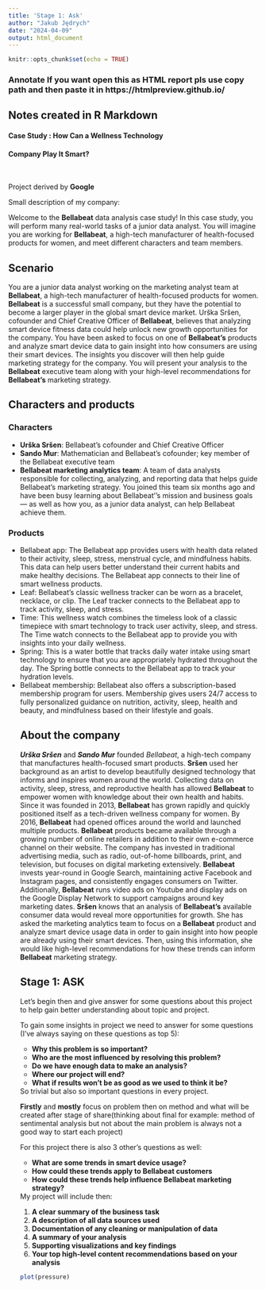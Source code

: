 ```yaml
---
title: 'Stage 1: Ask'
author: "Jakub Jędrych"
date: "2024-04-09"
output: html_document
---
```


```r
knitr::opts_chunk$set(echo = TRUE)
```
### Annotate If  you want open this as HTML report pls use copy path and then paste it in https://htmlpreview.github.io/



## Notes created in R Markdown


#### Case Study : How Can a Wellness Technology
#### Company Play It Smart?
<br>
<p>Project derived by **Google**</p>
Small description of my company:
<p>Welcome to the **Bellabeat** data analysis case study! In this case study, you will perform many real-world tasks of a junior data
analyst. You will imagine you are working for **Bellabeat**, a high-tech manufacturer of health-focused products for women, and
meet different characters and team members.</p>


## Scenario
You are a junior data analyst working on the marketing analyst team at **Bellabeat**, a high-tech manufacturer of health-focused
products for women. **Bellabeat** is a successful small company, but they have the potential to become a larger player in the
global smart device market. Urška Sršen, cofounder and Chief Creative Officer of **Bellabeat**, believes that analyzing smart
device fitness data could help unlock new growth opportunities for the company. You have been asked to focus on one of
**Bellabeat’s** products and analyze smart device data to gain insight into how consumers are using their smart devices. The
insights you discover will then help guide marketing strategy for the company. You will present your analysis to the **Bellabeat**
executive team along with your high-level recommendations for **Bellabeat’s** marketing strategy.


## Characters and products
<h3>Characters</h3>
<ul>
<li> **Urška Sršen**: Bellabeat’s cofounder and Chief Creative Officer</li>
<li> **Sando Mur**: Mathematician and Bellabeat’s cofounder; key member of the Bellabeat executive team</li>

<li> **Bellabeat marketing analytics team**: A team of data analysts responsible for collecting, analyzing, and reporting
data that helps guide Bellabeat’s marketing strategy. You joined this team six months ago and have been busy
learning about Bellabeat’’s mission and business goals — as well as how you, as a junior data analyst, can help
Bellabeat achieve them.</li>
</ul>
<h3> Products </h3>
<ul>
<li> Bellabeat app: The Bellabeat app provides users with health data related to their activity, sleep, stress,
menstrual cycle, and mindfulness habits. This data can help users better understand their current habits and
make healthy decisions. The Bellabeat app connects to their line of smart wellness products.</li>
<li> Leaf: Bellabeat’s classic wellness tracker can be worn as a bracelet, necklace, or clip. The Leaf tracker connects
to the Bellabeat app to track activity, sleep, and stress.</li>
<li>Time: This wellness watch combines the timeless look of a classic timepiece with smart technology to track user
activity, sleep, and stress. The Time watch connects to the Bellabeat app to provide you with insights into your
daily wellness.</li>
<li>Spring: This is a water bottle that tracks daily water intake using smart technology to ensure that you are
appropriately hydrated throughout the day. The Spring bottle connects to the Bellabeat app to track your
hydration levels.</li>
<li> Bellabeat membership: Bellabeat also offers a subscription-based membership program for users.
Membership gives users 24/7 access to fully personalized guidance on nutrition, activity, sleep, health and
beauty, and mindfulness based on their lifestyle and goals.</li>

## About the company

***Urška Sršen*** and ***Sando Mur*** founded *Bellabeat*, a high-tech company that manufactures health-focused smart products.
**Sršen** used her background as an artist to develop beautifully designed technology that informs and inspires women around
the world. Collecting data on activity, sleep, stress, and reproductive health has allowed **Bellabeat** to empower women with
knowledge about their own health and habits. Since it was founded in 2013, **Bellabeat** has grown rapidly and quickly positioned
itself as a tech-driven wellness company for women.
By 2016, **Bellabeat** had opened offices around the world and launched multiple products. **Bellabeat** products became available
through a growing number of online retailers in addition to their own e-commerce channel on their website. The company has
invested in traditional advertising media, such as radio, out-of-home billboards, print, and television, but focuses on digital
marketing extensively. **Bellabeat** invests year-round in Google Search, maintaining active Facebook and Instagram pages, and
consistently engages consumers on Twitter. Additionally, **Bellabeat** runs video ads on Youtube and display ads on the Google
Display Network to support campaigns around key marketing dates.
**Sršen** knows that an analysis of **Bellabeat’s** available consumer data would reveal more opportunities for growth. She has
asked the marketing analytics team to focus on a **Bellabeat** product and analyze smart device usage data in order to gain
insight into how people are already using their smart devices. Then, using this information, she would like high-level
recommendations for how these trends can inform **Bellabeat** marketing strategy.


## Stage 1: ASK 
Let's begin then and give answer for some questions about this project to help gain better
understanding about topic and project.

To gain some insights in project we need to answer for some questions 
(I've always saying on these questions as top 5):
<ul>
<li>**Why this problem is so important?**</li>
<li>**Who are the most influenced by resolving this problem?**</li>
<li>**Do we have enough data to make an analysis?**</li>
<li>**Where our project will end?**</li>
<li>**What if results won't be as good as we used to think it be?**</li>
</ul>
So trivial but also so important questions in every project.
<p>**Firstly** and **mostly** focus on problem then on method and what will be created after stage of share(thinking about final for example: method of sentimental analysis but not about the main problem is always not a good way to start each project)</p>

For this project there is also 3 other's questions as well: 
<ul>
<li>**What are some trends in smart device usage?**</li>
<li>**How could these trends apply to Bellabeat customers**</li>
<li>**How could these trends help influence Bellabeat marketing strategy?**</li>
</ul>


My project will include then:
<ol>
<li>**A clear summary of the business task**</li>
<li>**A description of all data sources used**</li>
<li>**Documentation of any cleaning or manipulation of data**</li>
<li>**A summary of your analysis**</li>
<li>**Supporting visualizations and key findings**</li>
<li>**Your top high-level content recommendations based on your analysis**</li>
</ol>


```r
plot(pressure)
```


